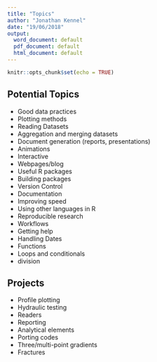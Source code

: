 ```yaml
---
title: "Topics"
author: "Jonathan Kennel"
date: "19/06/2018"
output:
  word_document: default
  pdf_document: default
  html_document: default
---
```


```r
knitr::opts_chunk$set(echo = TRUE)
```


## Potential Topics

- Good data practices
- Plotting methods
- Reading Datasets
- Aggregation and merging datasets
- Document generation (reports, presentations)
- Animations
- Interactive
- Webpages/blog
- Useful R packages
- Building packages
- Version Control
- Documentation
- Improving speed
- Using other languages in R
- Reproducible research
- Workflows
- Getting help
- Handling Dates
- Functions
- Loops and conditionals
- division

## Projects
- Profile plotting
- Hydraulic testing
- Readers
- Reporting
- Analytical elements
- Porting codes
- Three/multi-point gradients
- Fractures

